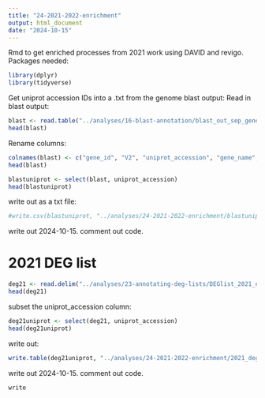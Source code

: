 ```yaml
---
title: "24-2021-2022-enrichment"
output: html_document
date: "2024-10-15"
---
```

Rmd to get enriched processes from 2021 work using DAVID and revigo. 
Packages needed:
```r
library(dplyr)
library(tidyverse)
```


Get uniprot accession IDs into a .txt from the genome blast output: 
Read in blast output:
```r
blast <- read.table("../analyses/16-blast-annotation/blast_out_sep_genes.tab", )
head(blast)
```
Rename columns: 
```r
colnames(blast) <- c("gene_id", "V2", "uniprot_accession", "gene_name", "V5", "V6", "V7", "V8", "V9", "V10", "V11", "V12", "V13", "V14")
head(blast)
```

```r
blastuniprot <- select(blast, uniprot_accession)
head(blastuniprot)
```

write out as a txt file: 
```r
#write.csv(blastuniprot, "../analyses/24-2021-2022-enrichment/blastuniprot.csv")
```
write out 2024-10-15. comment out code. 



# 2021 DEG list 
```r
deg21 <- read.delim("../analyses/23-annotating-deg-lists/DEGlist_2021_exposedVcontrol_annotated.tab")
head(deg21)
```

subset the uniprot_accession column:
```r
deg21uniprot <- select(deg21, uniprot_accession)
head(deg21uniprot)
```

write out: 
```r
write.table(deg21uniprot, "../analyses/24-2021-2022-enrichment/2021_deg_uniprot_accessions.tab")
```
write out 2024-10-15. comment out code. 

```r
write
```






